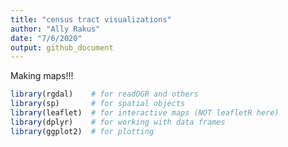 ```yaml
---
title: "census tract visualizations"
author: "Ally Rakus"
date: "7/6/2020"
output: github_document
---
```


Making maps!!! 

```r
library(rgdal)    # for readOGR and others
library(sp)       # for spatial objects
library(leaflet)  # for interactive maps (NOT leafletR here)
library(dplyr)    # for working with data frames
library(ggplot2)  # for plotting
```

